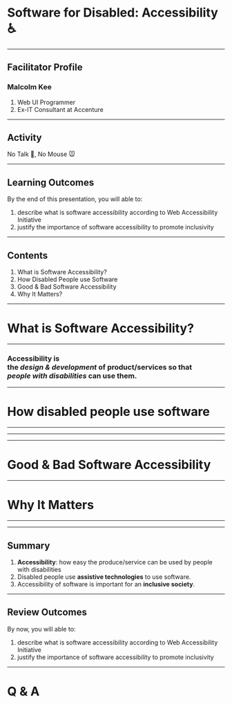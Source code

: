 

# Software for Disabled: Accessibility ♿

---

<ContentSlide>

## Facilitator Profile

### Malcolm Kee

1. Web UI Programmer
1. Ex-IT Consultant at Accenture

</ContentSlide>

---

## Activity

No Talk 🙊, No Mouse 🐭

---

<ContentSlide>

## Learning Outcomes

By the end of this presentation, you will able to:

1. describe what is software accessibility according to Web Accessibility Initiative
1. justify the importance of software accessibility to promote inclusivity

</ContentSlide>

---

<ContentSlide>

## Contents

1. What is Software Accessibility?
1. How Disabled People use Software
1. Good & Bad Software Accessibility
1. Why It Matters?

</ContentSlide>

---

<BlackBg>

# What is Software Accessibility?

</BlackBg>

---

### Accessibility is <br />the _design & development_ of product/services so that <br /> _people with disabilities_ can use them.

---

<BlackBg>

# How disabled people use software

</BlackBg>

---

<FullScreen>
  <Flex alignItems="center" justifyContent="center">
    <Box>
      <ScreenReader />
    </Box>
  </Flex>
</FullScreen>

---

<FullScreen>
  <Flex alignItems="center" justifyContent="center">
    <Box>
      <MouseStick />
    </Box>
  </Flex>
</FullScreen>

---

<BlackBg>

# Good & Bad Software Accessibility

</BlackBg>

---

<BlackBg>

# Why It Matters

</BlackBg>

---

<MsVideo />

---

<ContentSlide>

## Summary

1. **Accessibility**: how easy the produce/service can be used by people with disabilities
2. Disabled people use **assistive technologies** to use software.
3. Accessibility of software is important for an **inclusive society**.

</ContentSlide>

---

<ContentSlide>

## Review Outcomes

By now, you will able to:

1. describe what is software accessibility according to Web Accessibility Initiative
1. justify the importance of software accessibility to promote inclusivity

</ContentSlide>

---

<BlackBg>

# Q & A

</BlackBg>
